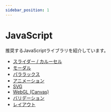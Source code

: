 ```yaml
---
sidebar_position: 1
---
```


# JavaScript

推奨するJavaScriptライブラリを紹介しています。

- [スライダー / カルーセル](/docs/javascript/slider)
- [モーダル](/docs/javascript/modal)
- [パララックス](/docs/javascript/parallax)
- [アニメーション](/docs/javascript/animation)
- [SVG](/docs/javascript/svg)
- [WebGL (Canvas)](/docs/javascript/webgl)
- [バリデーション](/docs/javascript/validation)
- [レイアウト](/docs/javascript/layout)
